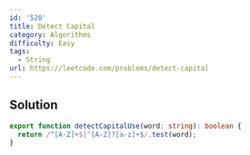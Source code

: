 ```yaml
---
id: '520'
title: Detect Capital
category: Algorithms
difficulty: Easy
tags:
  - String
url: https://leetcode.com/problems/detect-capital
---
```


## Solution

```typescript filename="solution.ts" copy
export function detectCapitalUse(word: string): boolean {
  return /^[A-Z]+$|^[A-Z]?[a-z]+$/.test(word);
}
```
